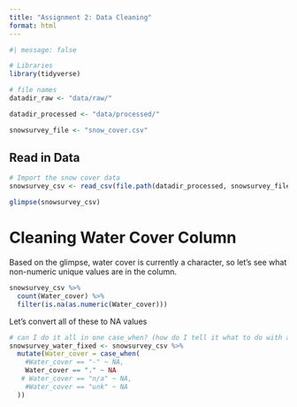 ```yaml
---
title: "Assignment 2: Data Cleaning"
format: html
---
```


```r
#| message: false  

# Libraries
library(tidyverse)

# file names
datadir_raw <- "data/raw/"

datadir_processed <- "data/processed/"

snowsurvey_file <- "snow_cover.csv"
```

## Read in Data
```r
# Import the snow cover data
snowsurvey_csv <- read_csv(file.path(datadir_processed, snowsurvey_file))

glimpse(snowsurvey_csv)
```

# Cleaning Water Cover Column

Based on the glimpse, water cover is currently a character, so let's see what non-numeric unique values are in the column.

```r
snowsurvey_csv %>% 
  count(Water_cover) %>% 
  filter(is.na(as.numeric(Water_cover)))
```

Let's convert all of these to NA values

```r
# can I do it all in one case_when? (how do I tell it what to do with anything not listed and keep the numbers)
snowsurvey_water_fixed <- snowsurvey_csv %>% 
  mutate(Water_cover = case_when(
    #Water_cover == "-" ~ NA,
    Water_cover == "." ~ NA
   # Water_cover == "n/a" ~ NA,
    #Water_cover == "unk" ~ NA
  ))
```

